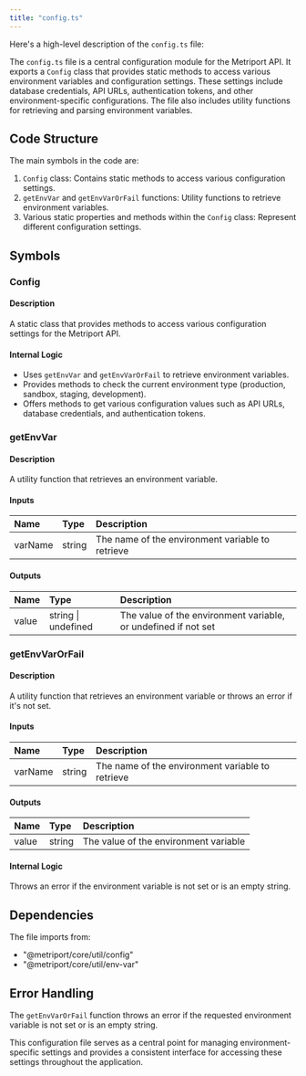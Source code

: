 ```yaml
---
title: "config.ts"
---
```


Here's a high-level description of the `config.ts` file:

The `config.ts` file is a central configuration module for the Metriport API. It exports a `Config` class that provides static methods to access various environment variables and configuration settings. These settings include database credentials, API URLs, authentication tokens, and other environment-specific configurations. The file also includes utility functions for retrieving and parsing environment variables.

## Code Structure

The main symbols in the code are:

1. `Config` class: Contains static methods to access various configuration settings.
2. `getEnvVar` and `getEnvVarOrFail` functions: Utility functions to retrieve environment variables.
3. Various static properties and methods within the `Config` class: Represent different configuration settings.

## Symbols

### Config

#### Description
A static class that provides methods to access various configuration settings for the Metriport API.

#### Internal Logic
- Uses `getEnvVar` and `getEnvVarOrFail` to retrieve environment variables.
- Provides methods to check the current environment type (production, sandbox, staging, development).
- Offers methods to get various configuration values such as API URLs, database credentials, and authentication tokens.

### getEnvVar

#### Description
A utility function that retrieves an environment variable.

#### Inputs
| Name | Type | Description |
|:-----|:-----|:------------|
| varName | string | The name of the environment variable to retrieve |

#### Outputs
| Name | Type | Description |
|:-----|:-----|:------------|
| value | string \| undefined | The value of the environment variable, or undefined if not set |

### getEnvVarOrFail

#### Description
A utility function that retrieves an environment variable or throws an error if it's not set.

#### Inputs
| Name | Type | Description |
|:-----|:-----|:------------|
| varName | string | The name of the environment variable to retrieve |

#### Outputs
| Name | Type | Description |
|:-----|:-----|:------------|
| value | string | The value of the environment variable |

#### Internal Logic
Throws an error if the environment variable is not set or is an empty string.

## Dependencies
The file imports from:
- "@metriport/core/util/config"
- "@metriport/core/util/env-var"

## Error Handling
The `getEnvVarOrFail` function throws an error if the requested environment variable is not set or is an empty string.

This configuration file serves as a central point for managing environment-specific settings and provides a consistent interface for accessing these settings throughout the application.